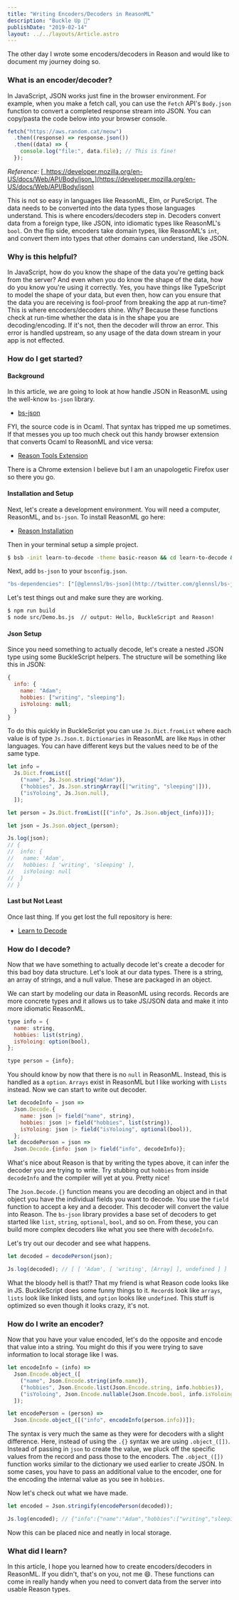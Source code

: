 ```yaml
---
title: "Writing Encoders/Decoders in ReasonML"
description: "Buckle Up 💺"
publishDate: "2019-02-14"
layout: ../../layouts/Article.astro
---
```


The other day I wrote some encoders/decoders in Reason and would like to document my journey doing so.

### What is an encoder/decoder?

In JavaScript, JSON works just fine in the browser environment. For example, when you make a fetch call, you can use the `Fetch` API's `Body.json` function to convert a completed response stream into JSON. You can copy/pasta the code below into your browser console.

```javascript
fetch("https://aws.random.cat/meow")
  .then((response) => response.json())
  .then((data) => {
    console.log("file:", data.file); // This is fine!
  });
```

_Reference:_ [_https://developer.mozilla.org/en-US/docs/Web/API/Body/json_](https://developer.mozilla.org/en-US/docs/Web/API/Body/json)

This is not so easy in languages like ReasonML, Elm, or PureScript. The data needs to be converted into the data types those languages understand. This is where encoders/decoders step in. Decoders convert data from a foreign type, like JSON, into idiomatic types like ReasonML's `bool`. On the flip side, encoders take domain types, like ReasonML's `int`, and convert them into types that other domains can understand, like JSON.

### Why is this helpful?

In JavaScript, how do you know the shape of the data you're getting back from the server? And even when you do know the shape of the data, how do you know you're using it correctly. Yes, you have things like TypeScript to model the shape of your data, but even then, how can you ensure that the data you are receiving is fool-proof from breaking the app at run-time? This is where encoders/decoders shine. Why? Because these functions check at run-time whether the data is in the shape you are decoding/encoding. If it's not, then the decoder will throw an error. This error is handled upstream, so any usage of the data down stream in your app is not effected.

### How do I get started?

#### Background

In this article, we are going to look at how handle JSON in ReasonML using the well-know `bs-json` library.

- [bs-json](https://github.com/glennsl/bs-json)

FYI, the source code is in Ocaml. That syntax has tripped me up sometimes. If that messes you up too much check out this handy browser extension that converts Ocaml to ReasonML and vice versa:

- [Reason Tools Extension](https://addons.mozilla.org/en-US/firefox/addon/reason-tools/?src=search)

There is a Chrome extension I believe but I am an unapologetic Firefox user so there you go.

#### Installation and Setup

Next, let's create a development environment. You will need a computer, ReasonML, and `bs-json`. To install ReasonML go here:

- [Reason Installation](https://reasonml.github.io/docs/en/installation)

Then in your terminal setup a simple project.

```bash
$ bsb -init learn-to-decode -theme basic-reason && cd learn-to-decode && yarn install && yarn add @glennsl/bs-json
```

Next, add `bs-json` to your `bsconfig.json`.

```javascript
"bs-dependencies": ["[@glennsl/bs-json](http://twitter.com/glennsl/bs-json "Twitter profile for @glennsl/bs-json")"],
```

Let's test things out and make sure they are working.

```bash
$ npm run build
$ node src/Demo.bs.js  // output: Hello, BuckleScript and Reason!
```

#### Json Setup

Since you need something to actually decode, let's create a nested JSON type using some BuckleScript helpers. The structure will be something like this in JSON:

```javascript
{
  info: {
    name: "Adam";
    hobbies: ["writing", "sleeping"];
    isYoloing: null;
  }
}
```

To do this quickly in BuckleScript you can use `Js.Dict.fromList` where each value is of type `Js.Json.t`. `Dictionaries` in ReasonML are like `Maps` in other languages. You can have different keys but the values need to be of the same type.

```javascript
let info =
  Js.Dict.fromList([
    ("name", Js.Json.string("Adam")),
    ("hobbies", Js.Json.stringArray([|"writing", "sleeping"|])),
    ("isYoloing", Js.Json.null),
  ]);

let person = Js.Dict.fromList([("info", Js.Json.object_(info))]);

let json = Js.Json.object_(person);

Js.log(json);
// {
//  info: {
//   name: 'Adam',
//   hobbies: [ 'writing', 'sleeping' ],
//   isYoloing: null
//  }
// }
```

#### Last but Not Least

Once last thing. If you get lost the full repository is here:

- [Learn to Decode](https://github.com/arecvlohe/learn-to-decode)

### How do I decode?

Now that we have something to actually decode let's create a decoder for this bad boy data structure. Let's look at our data types. There is a string, an array of strings, and a null value. These are packaged in an object.

We can start by modeling our data in ReasonML using records. Records are more concrete types and it allows us to take JS/JSON data and make it into more idiomatic ReasonML.

```javascript
type info = {
  name: string,
  hobbies: list(string),
  isYoloing: option(bool),
};

type person = {info};
```

You should know by now that there is no `null` in ReasonML. Instead, this is handled as a `option`. `Arrays` exist in ReasonML but I like working with `Lists` instead. Now we can start to write out decoder.

```javascript
let decodeInfo = json =>
  Json.Decode.{
    name: json |> field("name", string),
    hobbies: json |> field("hobbies", list(string)),
    isYoloing: json |> field("isYoloing", optional(bool)),
  };
let decodePerson = json =>
  Json.Decode.{info: json |> field("info", decodeInfo)};
```

What's nice about Reason is that by writing the types above, it can infer the decoder you are trying to write. Try stubbing out `hobbies` from inside `decodeInfo` and the compiler will yet at you. Pretty nice!

The `Json.Decode.{}` function means you are decoding an object and in that object you have the individual fields you want to decode. You use the `field` function to accept a key and a decoder. This decoder will convert the value into Reason. The `bs-json` library provides a base set of decoders to get started like `list`, `string`, `optional`, `bool`, and so on. From these, you can build more complex decoders like what you see there with `decodeInfo`.

Let's try out our decoder and see what happens.

```javascript
let decoded = decodePerson(json);

Js.log(decoded); // [ [ 'Adam', [ 'writing', [Array] ], undefined ] ]
```

What the bloody hell is that!? That my friend is what Reason code looks like in JS. BuckleScript does some funny things to it. `Record`s look like `arrays`, `lists` look like linked lists, and `option` looks like `undefined`. This stuff is optimized so even though it looks crazy, it's not.

### How do I write an encoder?

Now that you have your value encoded, let's do the opposite and encode that value into a string. You might do this if you were trying to save information to local storage like I was.

```javascript
let encodeInfo = (info) =>
  Json.Encode.object_([
    ("name", Json.Encode.string(info.name)),
    ("hobbies", Json.Encode.list(Json.Encode.string, info.hobbies)),
    ("isYoloing", Json.Encode.nullable(Json.Encode.bool, info.isYoloing)),
  ]);

let encodePerson = (person) =>
  Json.Encode.object_([("info", encodeInfo(person.info))]);
```

The syntax is very much the same as they were for decoders with a slight difference. Here, instead of using the `.{}` syntax we are using `.object_([])`. Instead of passing in `json` to create the value, we pluck off the specific values from the record and pass those to the encoders. The `.object_([])` function works similar to the dictionary we used earlier to create JSON. In some cases, you have to pass an additional value to the encoder, one for the encoding the internal value as you see in `hobbies`.

Now let's check out what we have made.

```javascript
let encoded = Json.stringify(encodePerson(decoded));

Js.log(encoded); // {"info":{"name":"Adam","hobbies":["writing","sleeping"],"isYoloing":null}}
```

Now this can be placed nice and neatly in local storage.

### What did I learn?

In this article, I hope you learned how to create encoders/decoders in ReasonML. If you didn't, that's on you, not me 😄. These functions can come in really handy when you need to convert data from the server into usable Reason types.
